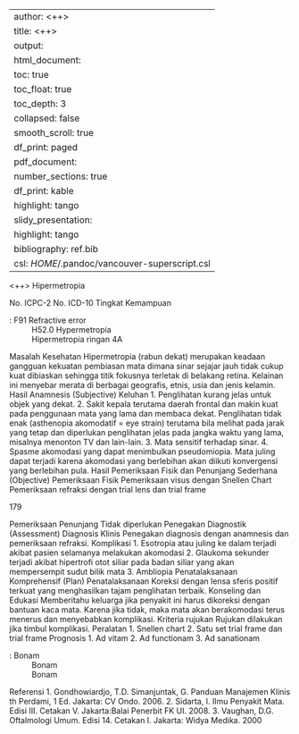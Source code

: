 
---
author: <++>
title: <++>
output:
  html_document:
    toc: true
    toc_float: true
    toc_depth: 3
    collapsed: false
    smooth_scroll: true
    df_print: paged
  pdf_document:
    number_sections: true
    df_print: kable
    highlight: tango
  slidy_presentation:
    highlight: tango
bibliography: ref.bib
csl: $HOME$/.pandoc/vancouver-superscript.csl
---

<++>
Hipermetropia

No. ICPC-2
No. ICD-10
Tingkat Kemampuan

: F91 Refractive error
: H52.0 Hypermetropia
: Hipermetropia ringan 4A

Masalah Kesehatan
Hipermetropia (rabun dekat) merupakan keadaan gangguan kekuatan
pembiasan mata dimana sinar sejajar jauh tidak cukup kuat dibiaskan
sehingga titik fokusnya terletak di belakang retina. Kelainan ini menyebar
merata di berbagai geografis, etnis, usia dan jenis kelamin.
Hasil Anamnesis (Subjective)
Keluhan
1. Penglihatan kurang jelas untuk objek yang dekat.
2. Sakit kepala terutama daerah frontal dan makin kuat pada penggunaan
mata yang lama dan membaca dekat. Penglihatan tidak enak (asthenopia
akomodatif = eye strain) terutama bila melihat pada jarak yang tetap dan
diperlukan penglihatan jelas pada jangka waktu yang lama, misalnya
menonton TV dan lain-lain.
3. Mata sensitif terhadap sinar.
4. Spasme akomodasi yang dapat menimbulkan pseudomiopia. Mata juling
dapat terjadi karena akomodasi yang berlebihan akan diikuti konvergensi
yang berlebihan pula.
Hasil Pemeriksaan Fisik dan Penunjang Sederhana (Objective)
Pemeriksaan Fisik
Pemeriksaan visus dengan Snellen Chart
Pemeriksaan refraksi dengan trial lens dan trial frame

179

Pemeriksaan Penunjang
Tidak diperlukan
Penegakan Diagnostik (Assessment)
Diagnosis Klinis
Penegakan diagnosis dengan anamnesis dan pemeriksaan refraksi.
Komplikasi
1. Esotropia atau juling ke dalam terjadi akibat pasien selamanya melakukan
akomodasi
2. Glaukoma sekunder terjadi akibat hipertrofi otot siliar pada badan siliar
yang akan mempersempit sudut bilik mata
3. Ambliopia
Penatalaksanaan Komprehensif (Plan)
Penatalaksanaan
Koreksi dengan lensa sferis positif terkuat yang menghasilkan tajam
penglihatan terbaik.
Konseling dan Edukasi
Memberitahu keluarga jika penyakit ini harus dikoreksi dengan bantuan kaca
mata. Karena jika tidak, maka mata akan berakomodasi terus menerus dan
menyebabkan komplikasi.
Kriteria rujukan
Rujukan dilakukan jika timbul komplikasi.
Peralatan
1. Snellen chart
2. Satu set trial frame dan trial frame
Prognosis
1. Ad vitam
2. Ad functionam
3. Ad sanationam

: Bonam
: Bonam
: Bonam

Referensi
1. Gondhowiardjo, T.D. Simanjuntak, G. Panduan Manajemen Klinis
th
Perdami, 1 Ed. Jakarta: CV Ondo. 2006.
2. Sidarta, I. Ilmu Penyakit Mata. Edisi III. Cetakan V. Jakarta:Balai Penerbit
FK UI. 2008.
3. Vaughan, D.G. Oftalmologi Umum. Edisi 14. Cetakan I. Jakarta: Widya
Medika. 2000
